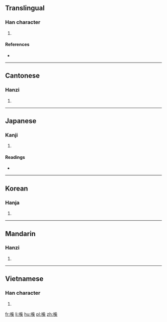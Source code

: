 ==Translingual==

===Han character===
{{Han char|rn=30|rad=口|as=10|sn=13|four=61094|canj=RYPD,XRYPD|ids=⿰口柴}}

# {{defn|Han|sort=口10}}

====References====
* {{Han ref|kx=0198.040|dkj=03920|dj=0419.160|hdz=10667.020|uh=558D|ud=21901|bh=DCD7|bd=56535}}

----

==Cantonese==

===Hanzi===
{{yue-hanzi|jyut=[[caai4]]|y=chaai4}}

# {{defn|lang=yue|sort=口10}}

----

==Japanese==

===Kanji===
{{ja-kanji|grade=|rs=口10}}

# {{defn|lang=ja|sort=口10}}

====Readings====
* {{ja-readings|on=[[さい]] (sai), [[ぜ]] (ze)|kun=}}

----

==Korean==

===Hanja===
{{ko-hanja|hangeul=재|rv=jae|mr=chae}}

# {{defn|lang=ko|sort=口10}}

----

==Mandarin==

===Hanzi===
{{cmn-hanzi|pin=[[chái]] ([[chai2]])|wg=ch'ai<sup>2</sup>}}

# {{defn|lang=cmn|sort=口10}}

----

==Vietnamese==

===Han character===
{{vi-hantu|[[rầy]]|rs=口10}}

# {{defn|lang=vi|sort=口10}}

[[fr:喍]]
[[li:喍]]
[[hu:喍]]
[[pl:喍]]
[[zh:喍]]